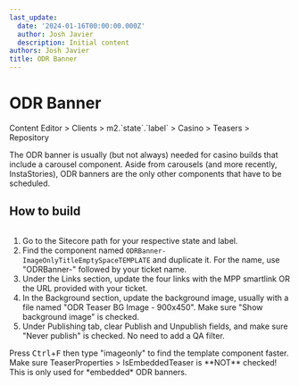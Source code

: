 ```yaml
---
last_update:
  date: '2024-01-16T00:00:00.000Z'
  author: Josh Javier
  description: Initial content
authors: Josh Javier
title: ODR Banner
---
```


# ODR Banner

<Admonition type="info" title="Sitecore Path">
  Content Editor > Clients > m2.`state`.`label` > Casino > Teasers > Repository
</Admonition>

The ODR banner is usually (but not always) needed for casino builds that include a carousel component. Aside from carousels (and more recently, InstaStories), ODR banners are the only other components that have to be scheduled.

## How to build

<img src="/img/builds/odr-banner/odr-banner-links.png" alt="" className="my-4" />

1. Go to the Sitecore path for your respective state and label.
2. Find the component named `ODRBanner-ImageOnlyTitleEmptySpaceTEMPLATE` and duplicate it. For the name, use "ODRBanner-" followed by your ticket name.
3. Under the Links section, update the four links with the MPP smartlink OR the URL provided with your ticket.
4. In the Background section, update the background image, usually with a file named "ODR Teaser BG Image - 900x450". Make sure "Show background image" is checked.
5. Under Publishing tab, clear Publish and Unpublish fields, and make sure "Never publish" is checked. No need to add a QA filter.

<Admonition type="note" title="Note">
  Press <kbd>Ctrl</kbd>+<kbd>F</kbd> then type "imageonly" to find the template component faster.
</Admonition>

<Admonition type="note" title="Note">
  Make sure TeaserProperties > IsEmbeddedTeaser is **NOT** checked! This is only used for *embedded* ODR banners.
</Admonition>
